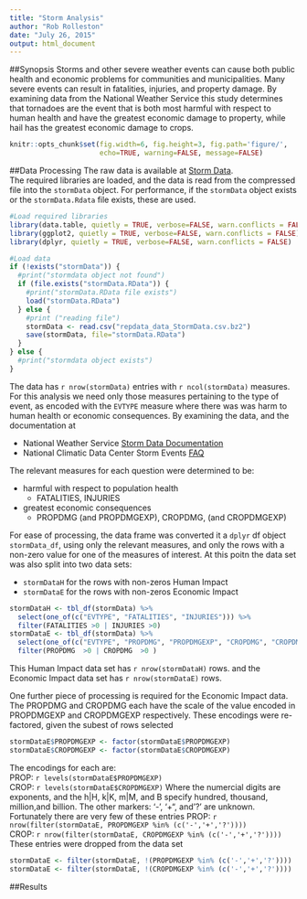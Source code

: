 ```yaml
---
title: "Storm Analysis"
author: "Rob Rolleston"
date: "July 26, 2015"
output: html_document
---
```


##Synopsis
Storms and other severe weather events can cause both public health and economic problems for communities and municipalities. Many severe events can result in fatalities, injuries, and property damage.  By examining data from the National Weather Service this study determines that tornadoes are the  event that is both most harmful with respect to human health and have the greatest economic damage to property, while hail has the greatest economic damage to crops. 


```r
knitr::opts_chunk$set(fig.width=6, fig.height=3, fig.path='figure/',
                      echo=TRUE, warning=FALSE, message=FALSE)
```

##Data Processing
The raw data is available at [Storm Data](https://d396qusza40orc.cloudfront.net/repdata%2Fdata%2FStormData.csv.bz2).  
The required libraries are loaded, and the data is read from the compressed file into the `stormData` object.  For performance, if the `stormData` object exists or the `stormData.Rdata` file exists, these are used.
```r
#Load required libraries
library(data.table, quietly = TRUE, verbose=FALSE, warn.conflicts = FALSE)
library(ggplot2, quietly = TRUE, verbose=FALSE, warn.conflicts = FALSE)
library(dplyr, quietly = TRUE, verbose=FALSE, warn.conflicts = FALSE)

#Load data 
if (!exists("stormData")) {
  #print("stormdata object not found")
  if (file.exists("stormData.RData")) {
    #print("stormData.RData file exists")
    load("stormData.RData")
  } else {
    #print ("reading file")
    stormData <- read.csv("repdata_data_StormData.csv.bz2")
    save(stormData, file="stormData.RData")
  }
} else {
  #print("stormdata object exists")
}
```

The data has `r nrow(stormData)` entries with `r ncol(stormData)` measures.  For this analysis we need only those measures pertaining to the type of event, as encoded with the `EVTYPE` measure where there was was harm to human health or economic consequences.  By examining the data, and the documentation at 

* National Weather Service [Storm Data Documentation](https://d396qusza40orc.cloudfront.net/repdata%2Fpeer2_doc%2Fpd01016005curr.pdf)
* National Climatic Data Center Storm Events [FAQ](https://d396qusza40orc.cloudfront.net/repdata%2Fpeer2_doc%2FNCDC%20Storm%20Events-FAQ%20Page.pdf)

The relevant measures for each question were determined to be: 

* harmful with respect to population health
    * FATALITIES, INJURIES
* greatest economic consequences
    * PROPDMG (and PROPDMGEXP), CROPDMG, (and CROPDMGEXP)

For ease of processing, the data frame was converted it a `dplyr` df object `stormData_df`, using only the relevant measures, and only the rows with a non-zero value for one of the measures of interest. At this poitn the data set was also split into two data sets:

* `stormDataH` for the rows with non-zeros Human Impact
* `stormDataE` for the rows with non-zeros Economic Impact

```r
stormDataH <- tbl_df(stormData) %>% 
  select(one_of(c("EVTYPE", "FATALITIES", "INJURIES"))) %>%
  filter(FATALITIES >0 | INJURIES >0)
stormDataE <- tbl_df(stormData) %>% 
  select(one_of(c("EVTYPE", "PROPDMG", "PROPDMGEXP", "CROPDMG", "CROPDMGEXP"))) %>%
  filter(PROPDMG  >0 | CROPDMG  >0 )
```
This Human Impact data set has `r nrow(stormDataH)` rows. and the Economic Impact data set has `r nrow(stormDataE)` rows.

One further piece of processing is required for the Economic Impact data.  The PROPDMG and CROPDMG each have the scale of the value encoded in PROPDMGEXP  and CROPDMGEXP respectively. These encodings were re-factored, given the subest of rows selected
```r
stormDataE$PROPDMGEXP <- factor(stormDataE$PROPDMGEXP)
stormDataE$CROPDMGEXP <- factor(stormDataE$CROPDMGEXP)
```
The encodings for each are:  
PROP: `r levels(stormDataE$PROPDMGEXP)`  
CROP: `r levels(stormDataE$CROPDMGEXP)`
Where the numercial digits are exponents, and the h|H, k|K, m|M, and B specify hundred, thousand, million,and billion.  The other markers: '-', '+", and '?' are unknown.  Fortunately there are very few of these entries
PROP: `r nrow(filter(stormDataE, PROPDMGEXP %in% (c('-','+','?'))))`  
CROP: `r nrow(filter(stormDataE, CROPDMGEXP %in% (c('-','+','?'))))`  
These entries were dropped from the data set
```r
stormDataE <- filter(stormDataE, !(PROPDMGEXP %in% (c('-','+','?'))))
stormDataE <- filter(stormDataE, !(CROPDMGEXP %in% (c('-','+','?'))))
```


##Results